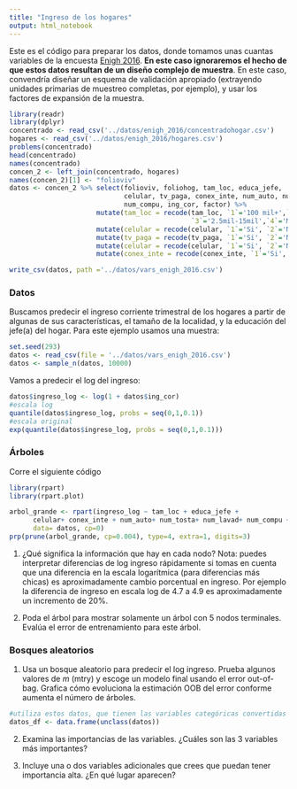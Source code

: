 ```yaml
---
title: "Ingreso de los hogares"
output: html_notebook
---
```


Este es el código para preparar los datos, donde tomamos unas cuantas
variables de la encuesta [Enigh 2016](http://www.beta.inegi.org.mx/proyectos/enchogares/regulares/enigh/nc/2016/default.html).
**En este caso ignoraremos el hecho de que estos datos resultan de un diseño
complejo de muestra**. En este caso, convendría diseñar un esquema de validación 
apropiado (extrayendo unidades primarias de muestreo completas, por ejemplo), y
usar los factores de expansión de la muestra.

```r
library(readr)
library(dplyr)
concentrado <- read_csv('../datos/enigh_2016/concentradohogar.csv')
hogares <- read_csv('../datos/enigh_2016/hogares.csv')
problems(concentrado)
head(concentrado)
names(concentrado)
concen_2 <- left_join(concentrado, hogares)
names(concen_2)[1] <- "folioviv"
datos <- concen_2 %>% select(folioviv, foliohog, tam_loc, educa_jefe, 
                             celular, tv_paga, conex_inte, num_auto, num_tosta, num_lavad,
                             num_compu, ing_cor, factor) %>%
                      mutate(tam_loc = recode(tam_loc, `1`='100 mil+',`2`='15mil-100mil',
                                              `3`='2.5mil-15mil',`4`='Menos de 2.5 mil')) %>%
                      mutate(celular = recode(celular, `1`='Si', `2`='No')) %>%
                      mutate(tv_paga = recode(tv_paga, `1`='Si', `2`='No')) %>%
                      mutate(celular = recode(celular, `1`='Si', `2`='No')) %>%
                      mutate(conex_inte = recode(conex_inte, `1`='Si', `2`='No')) 

write_csv(datos, path ='../datos/vars_enigh_2016.csv')            
```

### Datos

Buscamos predecir el ingreso corriente trimestral 
de los hogares a partir de algunas de sus
características, el tamaño de la localidad, y la educación del jefe(a) del hogar.
Para este ejemplo usamos una muestra:

```r
set.seed(293)
datos <- read_csv(file = '../datos/vars_enigh_2016.csv')
datos <- sample_n(datos, 10000)
```

Vamos a predecir el log del ingreso:

```r
datos$ingreso_log <- log(1 + datos$ing_cor)
#escala log
quantile(datos$ingreso_log, probs = seq(0,1,0.1))
#escala original
exp(quantile(datos$ingreso_log, probs = seq(0,1,0.1)))
```

### Árboles

Corre el siguiente código

```r
library(rpart)
library(rpart.plot)

arbol_grande <- rpart(ingreso_log ~ tam_loc + educa_jefe + 
      celular+ conex_inte + num_auto+ num_tosta+ num_lavad+ num_compu + factor, 
      data= datos, cp=0)
prp(prune(arbol_grande, cp=0.004), type=4, extra=1, digits=3)
```

1. ¿Qué significa la información que hay en cada nodo? Nota: puedes interpretar diferencias
de log ingreso rápidamente si tomas en cuenta que una diferencia en la escala logarítmica
(para diferencias más chicas) es aproximadamente cambio porcentual en ingreso. Por ejemplo
la diferencia de ingreso en escala log de 4.7 a 4.9 es aproximadamente un incremento
de 20\%. 

2. Poda el árbol para mostrar solamente un árbol con 5 nodos terminales. Evalúa el 
error de entrenamiento para este árbol. 


### Bosques aleatorios

1. Usa un bosque aleatorio para predecir el log ingreso. Prueba algunos valores
de $m$ (mtry) y escoge un modelo final usando el error out-of-bag. Grafica
cómo evoluciona la estimación OOB del error conforme aumenta el número de árboles.

```r
#utiliza estos datos, que tienen las variables categóricas convertidas a factores.
datos_df <- data.frame(unclass(datos))
```

2. Examina las importancias de las variables. ¿Cuáles son las 3 variables más importantes? 

3. Incluye una o dos variables adicionales que crees que puedan tener importancia alta. ¿En qué 
lugar aparecen?

